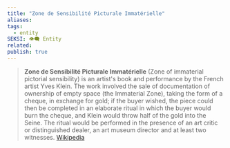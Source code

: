```yaml
---
title: "Zone de Sensibilité Picturale Immatérielle"
aliases: 
tags:
  - entity
SEKSI: 👁️‍🗨️ Entity
related:
publish: true
---
```


> **Zone de Sensibilité Picturale Immatérielle** (Zone of immaterial pictorial sensibility) is an artist's book and performance by the French artist Yves Klein. The work involved the sale of documentation of ownership of empty space (the Immaterial Zone), taking the form of a cheque, in exchange for gold; if the buyer wished, the piece could then be completed in an elaborate ritual in which the buyer would burn the cheque, and Klein would throw half of the gold into the Seine. The ritual would be performed in the presence of an art critic or distinguished dealer, an art museum director and at least two witnesses.
> [Wikipedia](https://en.wikipedia.org/wiki/Zone_de_Sensibilit%C3%A9_Picturale_Immat%C3%A9rielle)
